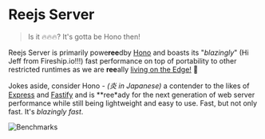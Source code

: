 # Reejs Server

> Is it 🔥🔥🔥? It's gotta be Hono then!

Reejs Server is primarily powe**ree**dby [Hono](httpss://hono.dev) and boasts its "*blazingly*" (Hi Jeff from Fireship.io!!!) fast performance on
top of portability to other restricted runtimes as we are **ree**ally [living on the Edge!](https://youtu.be/8;Ugdf-zkQM) 🤣

Jokes aside, consider Hono - *(炎 in Japanese)* a contender to the likes of [Express](https://expressjs.com) and [Fastify](https://fastify.io) and is **ree*ady for the next
generation of web server performance while still being lightweight and easy to use.
Fast, but not only fast. It's *blazingly fast*.

![Benchmarks](https://hono.dev/images/bench01.png)
